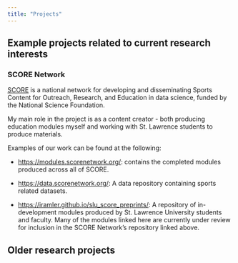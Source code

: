 ```yaml
---
title: "Projects"
---
```


## Example projects related to current research interests

### SCORE Network

[SCORE](https://scorenetwork.org/index.html){target="_blank"} is a national network for developing and disseminating Sports Content for Outreach, Research, and Education in data science, funded by the National Science Foundation.

My main role in the project is as a content creator - both producing education modules myself and working with St. Lawrence students to produce materials.

Examples of our work can be found at the following:

- [https://modules.scorenetwork.org/](https://modules.scorenetwork.org/){target="_blank"}: contains the completed modules produced across all of SCORE.
    
- [https://data.scorenetwork.org/](https://data.scorenetwork.org/){target="_blank"}: A data repository containing sports related datasets.

- [https://iramler.github.io/slu_score_preprints/](https://iramler.github.io/slu_score_preprints/){target="_blank"}: A repository of in-development modules produced by St. Lawrence University students and faculty. Many of the modules linked here are currently under review for inclusion in the SCORE Network's repository linked above.

## Older research projects

<information forthcoming>
